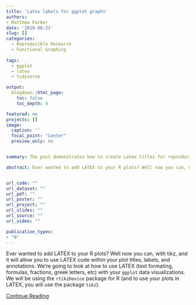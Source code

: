```yaml
---
title: 'Latex labels for ggplot graphs'
authors: 
- Matthew Parker
date: '2018-08-21'
slug: []
categories:
  - Reproducible Research
  - Functional Graphing
  
tags:
  - ggplot
  - latex
  - tidyverse

output:
  blogdown::html_page:
    toc: false
    toc_depth: 4

featured: no
projects: []
image: 
  caption: ''
  focal_point: "Center"
  preview_only: no


summary: The post demonstrates how to create Latex titles for reproducible graphs.  

abstract: Ever wanted to add LATEX to your R plots? Well now you can, with tikz, and it will allow you to use LATEX code within your plot titles, labels, and annotations. We’re going to look at how to use LATEX (text formating, formulas, fractions, greek letters, etc) with your ggplot data visualizations. We will be using the rtikzDevice package for R (and to use your plots in LATEX, you will use the package tikz).


url_code: ""
url_dataset: ""
url_pdf: ""
url_poster: ""
url_project: ""
url_slides: ""
url_source: ""
url_video: ""

publication_types:
- "0"
---
```

<!-- # Publication type. -->
<!-- # Legend: -->
<!-- # 0 = Uncategorized -->
<!-- # 1 = Conference proceedings -->
<!-- # 2 = Journal -->
<!-- # 3 = Work in progress -->
<!-- # 4 = Technical report -->
<!-- # 5 = Book -->
<!-- # 6 = Book chapter -->
Ever wanted to add LATEX to your R plots? Well now you can, with tikz, and it will allow you to use 
LATEX code within your plot titles, labels, and annotations. We’re going to look at how to use LATEX (text formating, formulas, fractions, greek letters, etc) with your `ggplot` data visualizations. We will be using the `rtikzDevice` package for R (and to use your plots in LATEX, you will use the package `tikz`).


 <a href="https://matthew-parker.rbind.io/post/2018-08-21-easy-latex-titles/">Continue Reading</a> 

